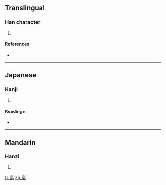 ==Translingual==

===Han character===
{{Han char|rn=75|rad=木|as=10|sn=14|four=|canj=土月一木 (GBMD)}}

# {{defn|Han|sort=木10}}

====References====
* {{Han ref|kx=0546.251|dkj=15347|hdz=10483.060|uh=69D6|ud=27094}}

----

==Japanese==

===Kanji===
{{ja-kanji|grade=|rs=木10}}

# {{defn|Japanese|sort=木10}}

====Readings====
* {{ja-readings|on=[[たく]] (taku)|kun=[[ふくろ]] (fukuro), [[ふいご]] (fuigo)}}

----

==Mandarin==

===Hanzi===
{{cmn-hanzi|pin=[[tuó]] ([[tuo2]]), [[tuò]] ([[tuo4]])|wg=t'o<sup>2</sup>, t'o<sup>4</sup>}}

# {{defn|Mandarin|sort=木10}}

[[fr:槖]]
[[zh:槖]]